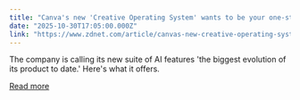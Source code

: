 ```yaml
---
title: "Canva's new 'Creative Operating System' wants to be your one-stop-shop for AI design"
date: "2025-10-30T17:05:00.000Z"
link: "https://www.zdnet.com/article/canvas-new-creative-operating-system-wants-to-be-your-one-stop-shop-for-ai-design/"
---
```


The company is calling its new suite of AI features 'the biggest evolution of its product to date.' Here's what it offers.

[Read more](https://www.zdnet.com/article/canvas-new-creative-operating-system-wants-to-be-your-one-stop-shop-for-ai-design/)
